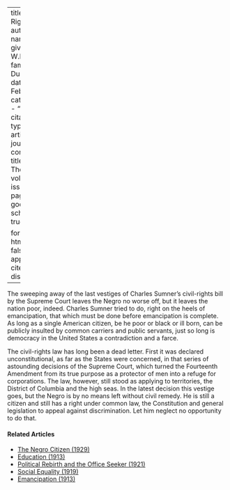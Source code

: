 
---
title: 'Civil Rights'
author:
  - name:
      given: W.E.B.
      family: Du Bois
date: Feb. 1913
categories: 
  - ""
citation: 
  type: article-journal
  container-title: The Crisis
  volume: 6
  issue: 4
  page: 186
google-scholar: true

format:
  html:
    toc: false
    appendix-cite-as: display
---


The sweeping away of the last vestiges of Charles Sumner's civil-rights bill by the Supreme Court leaves the Negro no worse off, but it leaves the nation poor, indeed. Charles Sumner tried to do, right on the heels of emancipation, that which must be done before emancipation is complete. As long as a single American citizen, be he poor or black or ill born, can be publicly insulted by common carriers and public servants, just so long is democracy in the United States a contradiction and a farce.


The civil-rights law has long been a dead letter. First it was declared unconstitutional, as far as the States were concerned, in that series of astounding decisions of the Supreme Court, which turned the Fourteenth Amendment from its true purpose as a protector of men into a refuge for corporations. The law, however, still stood as applying to territories, the District of Columbia and the high seas. In the latest decision this vestige goes, but the Negro is by no means left without civil remedy. He is still a citizen and still has a right under common law, the Constitution and general legislation to appeal against discrimination. Let him neglect no opportunity to do that.

<!-- Similar articles start here -->
<div  class="clear-wrap"></div>

#### Related Articles

* [The Negro Citizen (1929)](/Volumes/36/05/negro_citizen.html)
* [Education (1913)](/Volumes/06/02/democrats.html)
* [Political Rebirth and the Office Seeker (1921)](/Volumes/21/03/political-rebirth.html)
* [Social Equality (1919)](/Volumes/19/01/social_equality.html)
* [Emancipation (1913)](/Volumes/05/03/emancipation.html)

<!-- Similar articles end here -->